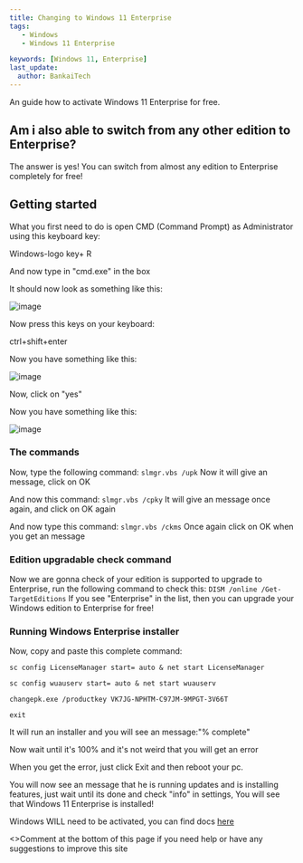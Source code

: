 ```yaml
---
title: Changing to Windows 11 Enterprise
tags:
   - Windows
   - Windows 11 Enterprise

keywords: [Windows 11, Enterprise]
last_update:
  author: BankaiTech
---
```


An guide how to activate Windows 11 Enterprise for free.

## Am i also able to switch from any other edition to Enterprise?
The answer is yes! You can switch from almost any edition to Enterprise completely for free!

## Getting started
What you first need to do is open CMD (Command Prompt) as Administrator using this keyboard key:

Windows-logo key+ R

And now type in "cmd.exe" in the box

It should now look as something like this:

![image](https://user-images.githubusercontent.com/66115754/134801377-b9769c34-8a9d-4d4f-ba8e-6c073f1ce4a2.png)

Now press this keys on your keyboard:

ctrl+shift+enter

Now you have something like this:

![image](https://user-images.githubusercontent.com/66115754/134801445-9b90e121-350b-42ea-afec-b499f1fbfae9.png)

Now, click on "yes"

Now you have something like this:

![image](https://user-images.githubusercontent.com/66115754/134807479-53ccdaf9-feb0-49a3-9843-5bb4db016128.png)

### The commands
Now, type the following command:
``slmgr.vbs /upk``
Now it will give an message, click on OK

And now this command:
``slmgr.vbs /cpky``
It will give an message once again, and click on OK again

And now type this command:
``slmgr.vbs /ckms``
Once again click on OK when you get an message
### Edition upgradable check command
Now we are gonna check of your edition is supported to upgrade to Enterprise, run the following command to check this:
``DISM /online /Get-TargetEditions``
If you see "Enterprise" in the list, then you can upgrade your Windows edition to Enterprise for free!
### Running Windows Enterprise installer
Now, copy and paste this complete command:

``sc config LicenseManager start= auto & net start LicenseManager``

``sc config wuauserv start= auto & net start wuauserv``

``changepk.exe /productkey VK7JG-NPHTM-C97JM-9MPGT-3V66T``

``exit``

It will run an installer and you will see an message:"% complete"

Now wait until it's 100% and it's not weird that you will get an error

When you get the error, just click Exit and then reboot your pc.

You will now see an message that he is running updates and is installing features, just wait until its done and check "info" in settings, You will see that Windows 11 Enterprise is installed! 

Windows WILL need to be activated, you can find docs [here](https://docs.bankai-tech.com/MS%20Windows/Windows/Activation/Activating%20Windows)


<p>
<>Comment at the bottom of this page if you need help or have any suggestions to improve this site</>
</p>

<BuyMeACoffeeButton />

